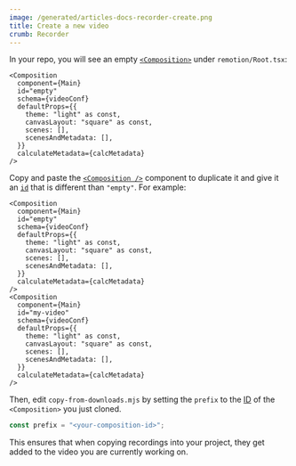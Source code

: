 ```yaml
---
image: /generated/articles-docs-recorder-create.png
title: Create a new video
crumb: Recorder
---
```


In your repo, you will see an empty [`<Composition>`](/docs/terminology/composition) under `remotion/Root.tsx`:

```tsx
<Composition
  component={Main}
  id="empty"
  schema={videoConf}
  defaultProps={{
    theme: "light" as const,
    canvasLayout: "square" as const,
    scenes: [],
    scenesAndMetadata: [],
  }}
  calculateMetadata={calcMetadata}
/>
```

Copy and paste the [`<Composition />`](/docs/composition) component to duplicate it and give it an [`id`](/docs/terminology/composition#composition-id) that is different than `"empty"`. For example:

```tsx title="remotion/Root.tsx"
<Composition
  component={Main}
  id="empty"
  schema={videoConf}
  defaultProps={{
    theme: "light" as const,
    canvasLayout: "square" as const,
    scenes: [],
    scenesAndMetadata: [],
  }}
  calculateMetadata={calcMetadata}
/>
<Composition
  component={Main}
  id="my-video"
  schema={videoConf}
  defaultProps={{
    theme: "light" as const,
    canvasLayout: "square" as const,
    scenes: [],
    scenesAndMetadata: [],
  }}
  calculateMetadata={calcMetadata}
/>
```

Then, edit `copy-from-downloads.mjs` by setting the `prefix` to the [ID](/docs/terminology/composition#composition-id) of the `<Composition>` you just cloned.

```js filename="copy-from-downloads.tss"
const prefix = "<your-composition-id>";
```

This ensures that when copying recordings into your project, they get added to the video you are currently working on.
